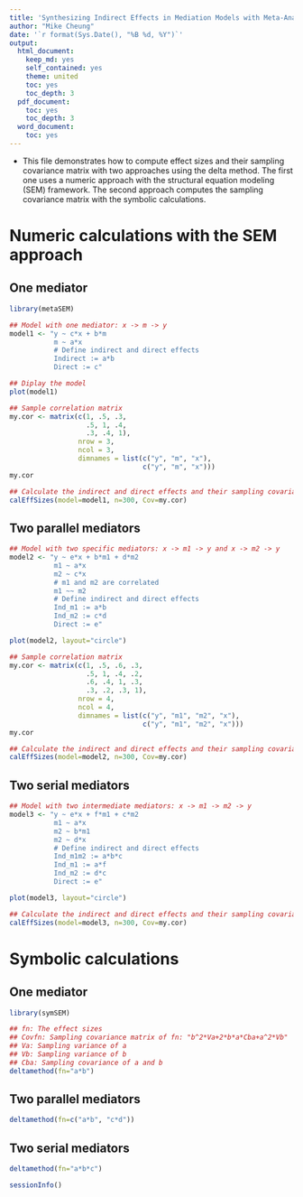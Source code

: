 ```yaml
---
title: 'Synthesizing Indirect Effects in Mediation Models with Meta-Analytic Methods: Supplementary Materials 1'
author: "Mike Cheung"
date: '`r format(Sys.Date(), "%B %d, %Y")`'
output:
  html_document:
    keep_md: yes
    self_contained: yes
    theme: united
    toc: yes
    toc_depth: 3
  pdf_document:
    toc: yes
    toc_depth: 3
  word_document:
    toc: yes
---
```


* This file demonstrates how to compute effect sizes and their sampling covariance matrix with two approaches using the delta method. The first one uses a numeric approach with the structural equation modeling (SEM) framework. The second approach computes the sampling covariance matrix with the symbolic calculations.

# Numeric calculations with the SEM approach

## One mediator
```r
library(metaSEM)

## Model with one mediator: x -> m -> y
model1 <- "y ~ c*x + b*m
           m ~ a*x
           # Define indirect and direct effects
           Indirect := a*b
           Direct := c"

## Diplay the model
plot(model1)

## Sample correlation matrix
my.cor <- matrix(c(1, .5, .3,
                   .5, 1, .4,
                   .3, .4, 1),
                 nrow = 3,
                 ncol = 3,
                 dimnames = list(c("y", "m", "x"),
                                 c("y", "m", "x")))
my.cor

## Calculate the indirect and direct effects and their sampling covariance matrix
calEffSizes(model=model1, n=300, Cov=my.cor)
```

## Two parallel mediators
```r
## Model with two specific mediators: x -> m1 -> y and x -> m2 -> y
model2 <- "y ~ e*x + b*m1 + d*m2
           m1 ~ a*x
           m2 ~ c*x
           # m1 and m2 are correlated
           m1 ~~ m2
           # Define indirect and direct effects
           Ind_m1 := a*b
           Ind_m2 := c*d
           Direct := e"

plot(model2, layout="circle")

## Sample correlation matrix
my.cor <- matrix(c(1, .5, .6, .3, 
                   .5, 1, .4, .2,
                   .6, .4, 1, .3,
                   .3, .2, .3, 1),
                 nrow = 4,
                 ncol = 4,
                 dimnames = list(c("y", "m1", "m2", "x"),
                                 c("y", "m1", "m2", "x")))
my.cor

## Calculate the indirect and direct effects and their sampling covariance matrix
calEffSizes(model=model2, n=300, Cov=my.cor)
```

## Two serial mediators
```r
## Model with two intermediate mediators: x -> m1 -> m2 -> y
model3 <- "y ~ e*x + f*m1 + c*m2
           m1 ~ a*x
           m2 ~ b*m1
           m2 ~ d*x
           # Define indirect and direct effects
           Ind_m1m2 := a*b*c
           Ind_m1 := a*f
           Ind_m2 := d*c
           Direct := e"

plot(model3, layout="circle")

## Calculate the indirect and direct effects and their sampling covariance matrix
calEffSizes(model=model3, n=300, Cov=my.cor)
```

# Symbolic calculations

## One mediator
```r
library(symSEM)

## fn: The effect sizes
## Covfn: Sampling covariance matrix of fn: "b^2*Va+2*b*a*Cba+a^2*Vb"
## Va: Sampling variance of a
## Vb: Sampling variance of b
## Cba: Sampling covariance of a and b
deltamethod(fn="a*b")
```

## Two parallel mediators
```r
deltamethod(fn=c("a*b", "c*d"))
```

## Two serial mediators
```r
deltamethod(fn="a*b*c")

sessionInfo()
```




